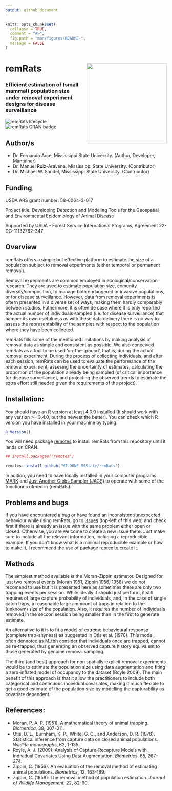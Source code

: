 ```yaml
---
output: github_document
---
```


```r
knitr::opts_chunk$set(
  collapse = TRUE,
  comment = "#>",
  fig.path = "man/figures/README-",
  message = FALSE
)
```


# remRats <img src='man/figures/logo.png' align="right" height="250" />

### Efficient estimation of (small mammal) population size under removal experiment designs for disease surveillance


![remRats lifecycle](man/figures/lifecycle-experimental.svg)
![remRats CRAN badge](man/figures/badge-cran.svg)


## Author/s

- Dr. Fernando Arce, Mississippi State University. (Author, Developer, Mantainer)
- Dr. Manuel Ruiz-Aravena, Mississippi State University. (Contributor)
- Dr. Michael W. Sandel, Mississippi State University. (Contributor)

## Funding

USDA ARS grant number: 58-6064-3-017

Project title: Developing Detection and Modeling Tools for the Geospatial and Environmental Epidemiology of Animal Disease

Supported by  USDA - Forest Service International Programs, Agreement 22-DG-11132762-347

## Overview

remRats offers a simple but effective platform to estimate the size of a population subject to removal experiments (either temporal or permanent removal).

Removal experiments are common employed in ecological/conservation research. They are used to estimate population size, comunity diversity/composition, to manage both endangered or invasive populations, or for disease surveillance. However, data from removal experiments is oftern presented in a diverse set of ways, making them hardly comparably between studies. Futhermore, it is often de case where it is only reported the actual number of individuals sampled (i.e. for disease surveillance) that hamper its own usefulness as with these data delivery there is no way to assess the representability of the samples with respect to the population where they have been collected.

remRats fills some of the mentioned limitations by making analysis of removal data as simple and consistent as possible. We also conceived remRats as a tool to be used 'on-the-ground', that is, during the actual removal experiment. During the process of collecting individuals, and after each session, remRats can be used to evaluate the performance of the removal experiment, assesing the uncertainty of estimates, calculating the proportion of the population already being sampled (of critical importance for disease surveillance), and projecting the observed trends to estimate the extra effort still needed given the requirements of the project).

## Installation:

You should have an R version at least 4.0.0 installed (It should work with any version >= 3.4.0, but the newest the better). You can check which R version you have installed in your machine by typing:

```r
R.Version()
```
You will need package [remotes](https://cran.r-project.org/package=remotes) to install remRats from this repository until it lands on CRAN.

```r
## install.packages('remotes')

remotes::install_github('WILDONE-MSState/remRats')
```
In adition, you need to have locally installed in your computer programs [MARK](http://www.phidot.org/software/mark/) and [Just Another Gibbs Sampler (JAGS)](https://mcmc-jags.sourceforge.io/) to operate with some of the functiones ofered in {remRats}.

## Problems and bugs

If you have encountered a bug or have found an inconsistent/unexpected behaviour while using remRats, go to [issues](https://github.com/WILDONE-MSState/remRats/issues) (top-left of this web) and check first if there is already an issue with the same problem either open or closed. Otherwise, you are welcome to create a new issue there. Just make sure to include all the relevant information, including a reproducible example. If you don't know what is a minimal reproducible example or how to make it, I recommend the use of package [reprex](https://cran.r-project.org/package=reprex) to create it.


## Methods

The simplest method available is the Moran-Zippin estimator. Designed for just two removal events (Moran 1951, Zippin 1956, 1958) we do not recomend to use but it is presented here as sometimes there are only two trapping events per session. While ideally it should just perform, it still requires of large capture probability of individuals, and, in the case of single catch traps, a reasonable large ammount of traps in relation to the (unknown) size of the population. Also, it requires the number of individuals removed in the seccon session being smaller than in the first to generate estimate.

An alternative to it is to fit a model of extreme behavioural response (complete trap-shyness) as suggested in Otis et al. (1978). This model, often dennoted as M_tbh consider that individuals once are trapped, cannot be re-trapped, thus generating an observed capture history equivalent to those generated by genuine removal sampling.

The third (and best) approach for non spatially-explicit removal experiments  would be to estimate the population size using data augmentation and fiting a zero-inflated model of occupancy to the dataset (Royle 2009). The main benefit of this approach is that it allow the practitioners to include both categorical and continuous individual covariates, making it much flexible to get a good estimate of the population size by modelling the capturability as covariate dependent..


## References:

- Moran, P. A. P. (1951). A mathematical theory of animal trapping. *Biometrica*, 38, 307-311.
- Otis, D. L., Burnham, K. P., White, G. C., and Anderson, D. R. (1978). Statistical inference from capture data on closed animal populations. *Wildlife monographs*, 62, 1-135.
- Royle, A. J. (2009). Analysis of Capture-Recapture Models with Individual Covariates Using Data Augmentation. *Biometrics*, 65, 267-274.
- Zippin, C. (1956). An evaluation of the removal method of estimating animal populations. *Biometrics*, 12, 163-189.
- Zippin, C. (1958). The removal method of population estimation. *Journal of Wildlife Management*, 22, 82-90.
